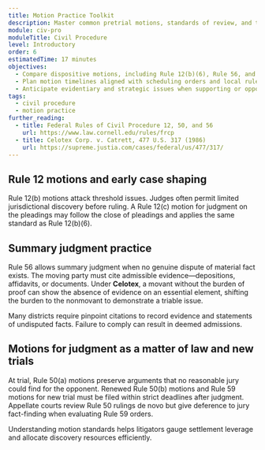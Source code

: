 ```yaml
---
title: Motion Practice Toolkit
description: Master common pretrial motions, standards of review, and timing considerations to shape litigation outcomes.
module: civ-pro
moduleTitle: Civil Procedure
level: Introductory
order: 6
estimatedTime: 17 minutes
objectives:
  - Compare dispositive motions, including Rule 12(b)(6), Rule 56, and Rule 50.
  - Plan motion timelines aligned with scheduling orders and local rules.
  - Anticipate evidentiary and strategic issues when supporting or opposing motions.
tags:
  - civil procedure
  - motion practice
further_reading:
  - title: Federal Rules of Civil Procedure 12, 50, and 56
    url: https://www.law.cornell.edu/rules/frcp
  - title: Celotex Corp. v. Catrett, 477 U.S. 317 (1986)
    url: https://supreme.justia.com/cases/federal/us/477/317/
---
```

## Rule 12 motions and early case shaping

Rule 12(b) motions attack threshold issues. Judges often permit limited jurisdictional discovery before ruling. A Rule 12(c) motion for judgment on the pleadings may follow the close of pleadings and applies the same standard as Rule 12(b)(6).

## Summary judgment practice

Rule 56 allows summary judgment when no genuine dispute of material fact exists. The moving party must cite admissible evidence—depositions, affidavits, or documents. Under **Celotex**, a movant without the burden of proof can show the absence of evidence on an essential element, shifting the burden to the nonmovant to demonstrate a triable issue.

<Callout kind="info" title="Local rule checklists">
  Many districts require pinpoint citations to record evidence and statements of undisputed facts. Failure to comply can result in deemed admissions.
</Callout>

## Motions for judgment as a matter of law and new trials

At trial, Rule 50(a) motions preserve arguments that no reasonable jury could find for the opponent. Renewed Rule 50(b) motions and Rule 59 motions for new trial must be filed within strict deadlines after judgment. Appellate courts review Rule 50 rulings de novo but give deference to jury fact-finding when evaluating Rule 59 orders.

Understanding motion standards helps litigators gauge settlement leverage and allocate discovery resources efficiently.
